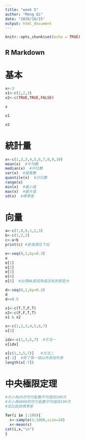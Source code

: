 ```yaml
---
title: "week 5"
author: "Meng Qi"
date: "2020/10/15"
output: html_document
---
```


```r
knitr::opts_chunk$set(echo = TRUE)
```

## R Markdown

# **基本**

```r
x<-3
x1<-c(1,2,3)
x2<-c(TRUE,TRUE,FALSE)
```
```r
x
```
```r
x1
```
```r
x2
```

# **統計量**

```r
x<-c(1,2,3,4,5,6,7,8,9,10)
mean(x)  #平均數
median(x)  #中位數
var(x)  #變異數
quantile(x)  #分位數
range(x)
min(x)  #最小值
max(x)  #最大值
sd(x)  #標準差

```
# **向量**
```r
a<-c(7,8,9,1,2,3)
b<-c(1,2,3)
c<-a+b
print(c) #會循環往下加
```
```r

e<-seq(0,1,by=0.3)
e
e[1]
e[2]
e[3]
e[4]
e[5]  #出現NA是因為值沒有到那麼大

```

```r
d<-seq(0,1,by=0.3)
d
d<=0.5
```
```r
x1<-c(T,T,F,T)
x2<-c(F,F,T,T)
x1 & x2

```
```r
x<-c(1,2,3,4,5,6,7)
x[3]

idx<-c(1,3,5,7)  #方法一
x[idx]

x[c(1,3,5,7)]   #方法二
x[-1]  #除了第一個以外其他列表
length(x[-7])
```

# **中央極限定理**
```r
#大小為20的均勻亂數平均值找100次
#大小為4000的均勻亂數平均值找100次
#並比較其標準差

for(i in 1:100){
  s<-sample(1:1000,size=20)
  x<-mean(s)
cat(i,x,"\n")
}

```






